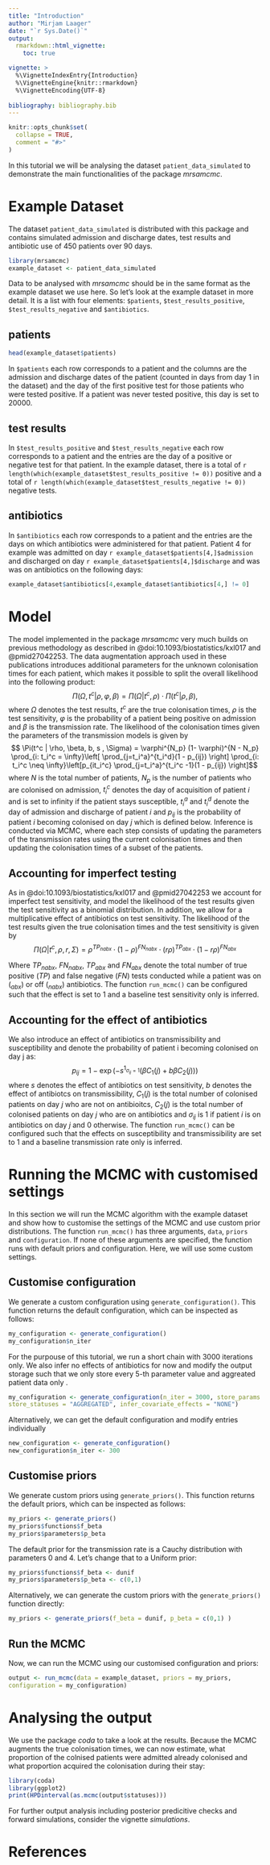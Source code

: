 ```yaml
---
title: "Introduction"
author: "Mirjam Laager"
date: "`r Sys.Date()`"
output: 
  rmarkdown::html_vignette:
    toc: true

vignette: >
  %\VignetteIndexEntry{Introduction}
  %\VignetteEngine{knitr::rmarkdown}
  %\VignetteEncoding{UTF-8}
  
bibliography: bibliography.bib
---
```


```r
knitr::opts_chunk$set(
  collapse = TRUE,
  comment = "#>"
)
```

In this tutorial we will be analysing the dataset `patient_data_simulated` to 
demonstrate the main functionalities of the package *mrsamcmc*. 


# Example Dataset
The dataset `patient_data_simulated` is distributed with this package and contains
simulated admission and discharge dates, test results and antibiotic use of 
450 patients over 90 days. 
```r
library(mrsamcmc)
example_dataset <- patient_data_simulated
```

Data to be analysed with *mrsamcmc* should be in
the same format as the example dataset we use here. So let's look at the example
dataset in more detail. It is a list with four elements: `$patients`, 
`$test_results_positive`, `$test_results_negative` and `$antibiotics`.

## patients
```r
head(example_dataset$patients)
```
In `$patients` each row corresponds to a patient and the columns are the admission
and discharge dates of the patient (counted in days from day 1 in the dataset) and
the day of the first positive test for those patients who were tested positive.
If a patient was never tested positive, this day is set to 20000.

## test results
In `$test_results_positive` and `$test_results_negative` each row corresponds to a 
patient and the entries are the day of a positive or negative test for that patient.
In the example dataset, there is a total of `r length(which(example_dataset$test_results_positive != 0))`
positive and a total of `r length(which(example_dataset$test_results_negative != 0))` negative tests.

## antibiotics
In `$antibiotics` each row corresponds to a patient and the entries are the days 
on which antibiotics were administered for that patient. Patient 4 for example
was admitted on day `r example_dataset$patients[4,]$admission` and
discharged on day `r example_dataset$patients[4,]$discharge` and was
was on antibiotics on the following days:
```r
example_dataset$antibiotics[4,example_dataset$antibiotics[4,] != 0]
```

# Model
The model implemented in the package *mrsamcmc* very much builds on previous
methodology as described in @doi:10.1093/biostatistics/kxl017 and @pmid27042253.
The data augmentation approach used in these publications introduces
additional parameters for the unknown colonisation times for each patient, which
makes it possible to split the overall likelihood into the following product:
$$ \Pi(\Omega,t^c| \rho, \varphi, \beta) = \Pi(\Omega|t^c,\rho) \cdot \Pi(t^c | \rho, \beta),  $$
where $\Omega$ denotes the test results, $t^c$ are the true colonisation times,
$\rho$ is the test sensitivity, $\varphi$ is the probability of a patient being 
positive on admission and $\beta$ is the transmission rate. The likelihood
of the colonisation times given the parameters of the transmission models 
is given by
$$ \Pi(t^c | \rho, \beta, b, s , \Sigma) = \varphi^{N_p} (1- \varphi)^{N - N_p} 
\prod_{i: t_i^c = \infty}\left[ \prod_{j=t_i^a}^{t_i^d}(1 - p_{ij}) \right]
\prod_{i: t_i^c \neq \infty}\left[p_{it_i^c} \prod_{j=t_i^a}^{t_i^c -1}(1 - p_{ij}) \right]$$
where $N$ is the total number of patients, $N_p$ is the number of patients who
are colonised on admission, $t_i^c$ denotes the day of acquisition of patient $i$ 
and is set to infinity if the patient stays susceptible, $t_i^a$ and $t_i^d$
denote the day of admission and discharge of patient $i$ and $p_{ij}$ is the probability
of patient $i$ becoming colonised on day $j$ which is defined below. Inference is 
conducted via MCMC, where each step consists of updating the parameters of the transmission 
rates using the current colonisation times and then updating the colonisation 
times of a subset of the patients.


## Accounting for imperfect testing
As in @doi:10.1093/biostatistics/kxl017 and @pmid27042253 we account for imperfect
test sensitivity, and model the likelihood of the test results given the
test sensitivity as a binomial distribution. In addition, we allow for a multiplicative
effect of antibiotics on test sensitivity. The likelihood of the test results given
the true colonisation times and the test sensitivity is given by
$$ \Pi(\Omega | t^c, \rho, r, \Sigma) = \rho^{TP_{nabx}} \cdot (1 - \rho)^{FN_{nabx}}
\cdot (r\rho)^{TP_{abx}} \cdot (1 - r \rho)^{FN_{abx}} $$

Where $TP_{nabx}$, $FN_{nabx}$, $TP_{abx}$ and $FN_{abx}$ denote the total number
of true positive ($TP$) and false negative ($FN$) tests conducted while a patient
was on ($_{abx}$) or off ($_{nabx}$) antibiotics. The function `run_mcmc()` can 
be configured such that the effect is set to 1 and a baseline test sensitivity only is inferred.

## Accounting for the effect of antibiotics
We also introduce an effect of antibiotics on transmissibility and susceptibility
and denote the probability of patient i becoming colonised on day j as:
$$p_{ij} = 1 - \exp(-s^{1_{\sigma_{ij}=1}}(\beta C_1(j) + b \beta C_2(j))) $$
where $s$ denotes the effect of antibiotics on test sensitivity, $b$ denotes
the effect of antibiotcs on transmissibility, $C_1(j)$ is the total number of
colonised patients on day $j$ who are not on antibioitcs, $C_2(j)$ is the
total number of colonised patients on day $j$ who are on antibiotics and 
$\sigma_{ij}$ is 1 if patient $i$ is on antibiotics on day $j$ and 0 otherwise. 
The function `run_mcmc()` can be configured such that the effects on susceptibility
and transmissibility are set to 1 and a baseline transmission
rate only is inferred.


# Running the MCMC with customised settings
In this section we will run the MCMC algorithm with the example dataset and
show how to customise the settings of the MCMC and use custom prior distributions.
The function `run_mcmc()` has three arguments, `data`, `priors` and `configuration`.
If none of these arguments are specified, the function runs with default priors and
configuration. Here, we will use some custom settings.

## Customise configuration
We generate a custom configuration using `generate_configuration()`. This function
returns the default configuration, which can be inspected as follows:
```r
my_configuration <- generate_configuration()
my_configuration$n_iter
```
For the purpouse of this tutorial, we run a short chain with 3000 iterations only. We
also infer no effects of antibiotics for now and modify the output storage such
that we only store every 5-th parameter value and aggreated patient data only .

```r
my_configuration <- generate_configuration(n_iter = 3000, store_params = 5, 
store_statuses = "AGGREGATED", infer_covariate_effects = "NONE")
```

Alternatively, we can get the default configuration and modify entries individually
```r
new_configuration <- generate_configuration()
new_configuration$n_iter <- 300
```

## Customise priors
We generate custom priors using `generate_priors()`. This function returns
the default priors, which can be inspected as follows:
```r
my_priors <- generate_priors()
my_priors$functions$f_beta
my_priors$parameters$p_beta
```
The default prior for the transmission rate is a Cauchy distribution with
parameters 0 and 4. Let's change that to a Uniform prior:

```r
my_priors$functions$f_beta <- dunif
my_priors$parameters$p_beta <- c(0,1)
```
Alternatively, we can generate the custom priors with the `generate_priors()` 
function directly:

```r
my_priors <- generate_priors(f_beta = dunif, p_beta = c(0,1) )

```

## Run the MCMC 
Now, we can run the MCMC using our customised configuration and priors:
```r
output <- run_mcmc(data = example_dataset, priors = my_priors, 
configuration = my_configuration)
```



# Analysing the output
We use the package *coda* to take a look at the results. Because the MCMC augments
the true colonisation times, we can now estimate, what proportion of the colnised
patients were admitted already colonised and what proportion acquired the colonisation
during their stay:
```r
library(coda)
library(ggplot2)
print(HPDinterval(as.mcmc(output$statuses)))
```
For further output analysis including posterior predicitive checks and 
forward simulations, consider the vignette *simulations*.




# References




